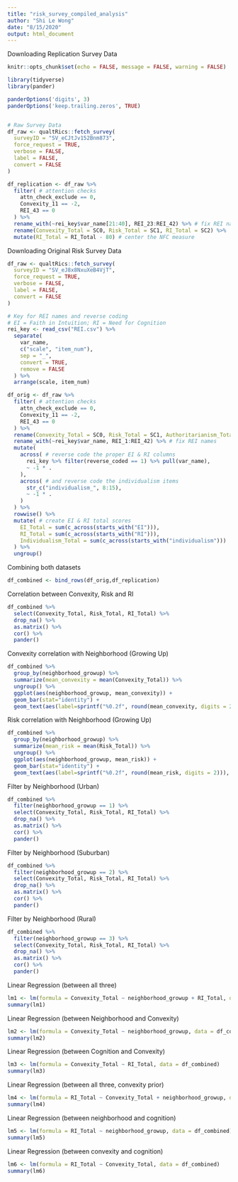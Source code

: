 ```yaml
---
title: "risk_survey_compiled_analysis"
author: "Shi Le Wong"
date: "8/15/2020"
output: html_document
---
```

Downloading Replication Survey Data
```r
knitr::opts_chunk$set(echo = FALSE, message = FALSE, warning = FALSE)

library(tidyverse)
library(pander)

panderOptions('digits', 3)
panderOptions('keep.trailing.zeros', TRUE)


# Raw Survey Data
df_raw <- qualtRics::fetch_survey(
  surveyID = "SV_eCJtJv152Bnm873",
  force_request = TRUE,
  verbose = FALSE,
  label = FALSE,
  convert = FALSE
)

df_replication <- df_raw %>% 
  filter( # attention checks
    attn_check_exclude == 0,
    Convexity_11 == -2,
    REI_43 == 0
  ) %>% 
  rename_with(~rei_key$var_name[21:40], REI_23:REI_42) %>% # fix REI names
  rename(Convexity_Total = SC0, Risk_Total = SC1, RI_Total = SC2) %>%
  mutate(RI_Total = RI_Total - 80) # center the NFC measure
```

Downloading Original Risk Survey Data
```r
df_raw <- qualtRics::fetch_survey(
  surveyID = "SV_eJ8x8NxuXeB4VjT",
  force_request = TRUE,
  verbose = FALSE,
  label = FALSE,
  convert = FALSE
)

# Key for REI names and reverse coding
# EI = Faith in Intuition; RI = Need for Cognition
rei_key <- read_csv("REI.csv") %>% 
  separate(
    var_name, 
    c("scale", "item_num"),
    sep = "_",
    convert = TRUE,
    remove = FALSE
  ) %>% 
  arrange(scale, item_num) 

df_orig <- df_raw %>% 
  filter( # attention checks
    attn_check_exclude == 0,
    Convexity_11 == -2,
    REI_43 == 0
  ) %>% 
  rename(Convexity_Total = SC0, Risk_Total = SC1, Authoritarianism_Total = SC2) %>% 
  rename_with(~rei_key$var_name, REI_1:REI_42) %>% # fix REI names
  mutate( 
    across( # reverse code the proper EI & RI columns
      rei_key %>% filter(reverse_coded == 1) %>% pull(var_name), 
      ~ -1 * .
    ),
    across( # and reverse code the individualism items
      str_c("individualism_", 8:15),
      ~ -1 * .
    )
  ) %>% 
  rowwise() %>% 
  mutate( # create EI & RI total scores
    EI_Total = sum(c_across(starts_with("EI"))),
    RI_Total = sum(c_across(starts_with("RI"))),
    Individualism_Total = sum(c_across(starts_with("individualism")))
  ) %>% 
  ungroup()
```

Combining both datasets
```r
df_combined <- bind_rows(df_orig,df_replication)
```

Correlation between Convexity, Risk and RI
```r
df_combined %>% 
  select(Convexity_Total, Risk_Total, RI_Total) %>% 
  drop_na() %>%
  as.matrix() %>% 
  cor() %>% 
  pander()
```

Convexity correlation with Neighborhood (Growing Up)
```r
df_combined %>%
  group_by(neighborhood_growup) %>%
  summarize(mean_convexity = mean(Convexity_Total)) %>%
  ungroup() %>%
  ggplot(aes(neighborhood_growup, mean_convexity)) + 
  geom_bar(stat="identity") +
  geom_text(aes(label=sprintf("%0.2f", round(mean_convexity, digits = 2))), vjust=0)
```

Risk correlation with Neighborhood (Growing Up)
```r
df_combined %>%
  group_by(neighborhood_growup) %>%
  summarize(mean_risk = mean(Risk_Total)) %>%
  ungroup() %>%
  ggplot(aes(neighborhood_growup, mean_risk)) + 
  geom_bar(stat="identity") +
  geom_text(aes(label=sprintf("%0.2f", round(mean_risk, digits = 2))), vjust=0)
```


Filter by Neighborhood (Urban)
```r
df_combined %>% 
  filter(neighborhood_growup == 1) %>%
  select(Convexity_Total, Risk_Total, RI_Total) %>% 
  drop_na() %>%
  as.matrix() %>% 
  cor() %>% 
  pander()
```
Filter by Neighborhood (Suburban)
```r
df_combined %>% 
  filter(neighborhood_growup == 2) %>%
  select(Convexity_Total, Risk_Total, RI_Total) %>% 
  drop_na() %>%
  as.matrix() %>% 
  cor() %>% 
  pander()
```

Filter by Neighborhood (Rural)
```r
df_combined %>% 
  filter(neighborhood_growup == 3) %>%
  select(Convexity_Total, Risk_Total, RI_Total) %>% 
  drop_na() %>%
  as.matrix() %>% 
  cor() %>% 
  pander()
```

Linear Regression (between all three)
```r
lm1 <- lm(formula = Convexity_Total ~ neighborhood_growup + RI_Total, data = df_combined)
summary(lm1)
```

Linear Regression (between Neighborhood and Convexity)
```r
lm2 <- lm(formula = Convexity_Total ~ neighborhood_growup, data = df_combined)
summary(lm2)
```

Linear Regression (between Cognition and Convexity)
```r
lm3 <- lm(formula = Convexity_Total ~ RI_Total, data = df_combined)
summary(lm3)
```

Linear Regression (between all three, convexity prior)
```r
lm4 <- lm(formula = RI_Total ~ Convexity_Total + neighborhood_growup, data = df_combined)
summary(lm4)
```

Linear Regression (between neighborhood and cognition)
```r
lm5 <- lm(formula = RI_Total ~ neighborhood_growup, data = df_combined)
summary(lm5)
```

Linear Regression (between convexity and cognition)
```r
lm6 <- lm(formula = RI_Total ~ Convexity_Total, data = df_combined)
summary(lm6)
```
